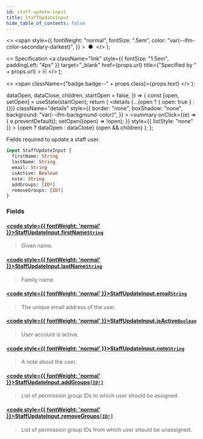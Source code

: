 ```yaml
---
id: staff-update-input
title: StaffUpdateInput
hide_table_of_contents: false
---
```


  <>
    <span
      style={{
        fontWeight: "normal",
        fontSize: ".5em",
        color: "var(--ifm-color-secondary-darkest)",
      }}
    >
      &nbsp;●&nbsp;
    </span>
  </>
);

  <>
    Specification
    <a
      className="link"
      style={{ fontSize: "1.5em", paddingLeft: "4px" }}
      target="\_blank"
      href={props.url}
      title={"Specified by " + props.url}
    >
      ⎘
    </a>
  </>
);

  <>
    <span className={"badge badge--" + props.class}>{props.text}</span>
  </>
);


  dataOpen,
  dataClose,
  children,
  startOpen = false,
}) => {
  const [open, setOpen] = useState(startOpen);
  return (
    <details
      {...(open ? { open: true } : {})}
      className="details"
      style={{
        border: "none",
        boxShadow: "none",
        background: "var(--ifm-background-color)",
      }}
    >
      <summary
        onClick={(e) => {
          e.preventDefault();
          setOpen((open) => !open);
        }}
        style={{ listStyle: "none" }}
      >
        {open ? dataOpen : dataClose}
      </summary>
      {open && children}
    </details>
  );
};

Fields required to update a staff user.

```graphql
input StaffUpdateInput {
  firstName: String
  lastName: String
  email: String
  isActive: Boolean
  note: String
  addGroups: [ID!]
  removeGroups: [ID!]
}
```

### Fields

#### [<code style={{ fontWeight: 'normal' }}>StaffUpdateInput.<b>firstName</b></code>](#)<Bullet />[`String`](../../../api-storefront/miscellaneous/scalars/string) <Badge class="secondary" text="scalar"/>

> Given name.

#### [<code style={{ fontWeight: 'normal' }}>StaffUpdateInput.<b>lastName</b></code>](#)<Bullet />[`String`](../../../api-storefront/miscellaneous/scalars/string) <Badge class="secondary" text="scalar"/>

> Family name.

#### [<code style={{ fontWeight: 'normal' }}>StaffUpdateInput.<b>email</b></code>](#)<Bullet />[`String`](../../../api-storefront/miscellaneous/scalars/string) <Badge class="secondary" text="scalar"/>

> The unique email address of the user.

#### [<code style={{ fontWeight: 'normal' }}>StaffUpdateInput.<b>isActive</b></code>](#)<Bullet />[`Boolean`](../../../api-storefront/miscellaneous/scalars/boolean) <Badge class="secondary" text="scalar"/>

> User account is active.

#### [<code style={{ fontWeight: 'normal' }}>StaffUpdateInput.<b>note</b></code>](#)<Bullet />[`String`](../../../api-storefront/miscellaneous/scalars/string) <Badge class="secondary" text="scalar"/>

> A note about the user.

#### [<code style={{ fontWeight: 'normal' }}>StaffUpdateInput.<b>addGroups</b></code>](#)<Bullet />[`[ID!]`](../../../api-storefront/miscellaneous/scalars/id) <Badge class="secondary" text="list"/> <Badge class="secondary" text="scalar"/>

> List of permission group IDs to which user should be assigned.

#### [<code style={{ fontWeight: 'normal' }}>StaffUpdateInput.<b>removeGroups</b></code>](#)<Bullet />[`[ID!]`](../../../api-storefront/miscellaneous/scalars/id) <Badge class="secondary" text="list"/> <Badge class="secondary" text="scalar"/>

> List of permission group IDs from which user should be unassigned.
